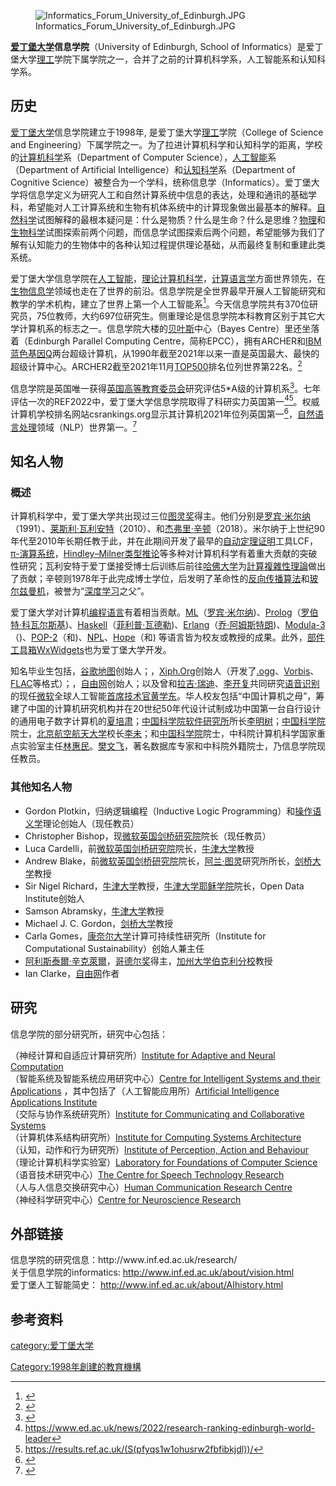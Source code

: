 [[Image:Informatics_Forum_University_of_Edinburgh.JPG|thumb]]

'''[[爱丁堡大学|爱丁堡大学]]信息学院'''（University of Edinburgh, School of Informatics）是爱丁堡大学[[理工|理工]]学院下属学院之一，合并了之前的计算机科学系，人工智能系和认知科学系。

== 历史 ==
[[爱丁堡大学|爱丁堡大学]]信息学院建立于1998年, 是爱丁堡大学[[理工|理工]]学院（College of Science and Engineering）下属学院之一。为了拉进计算机科学和认知科学的距离，学校的[[计算机科学|计算机科学]]系（Department of Computer Science），[[人工智能|人工智能]]系（Department of Artificial Intelligence）和[[认知科学|认知科学]]系（Department of Cognitive Science）被整合为一个学科，统称信息学（Informatics）。爱丁堡大学将信息学定义为研究人工和自然计算系统中信息的表达，处理和通讯的基础学科，希望能对人工计算系统和生物有机体系统中的计算现象做出最基本的解释。[[自然科学|自然科学]]试图解释的最根本疑问是：什么是物质？什么是生命？什么是思维？[[物理|物理]]和[[生物科学|生物科学]]试图探索前两个问题，而信息学试图探索后两个问题，希望能够为我们了解有认知能力的生物体中的各种认知过程提供理论基础，从而最终复制和重建此类系统。

爱丁堡大学信息学院在[[人工智能|人工智能]]，[[理论计算机科学|理论计算机科学]]，[[计算语言学|计算语言学]]方面世界领先，在[[生物信息学|生物信息学]]领域也走在了世界的前沿。信息学院是全世界最早开展人工智能研究和教学的学术机构，建立了世界上第一个人工智能系<ref>{{Cite web |url=http://www.inf.ed.ac.uk/about/AIhistory.html |title=存档副本 |access-date=2005-12-28 |archive-date=2007-05-15 |archive-url=https://web.archive.org/web/20070515072641/http://www.inf.ed.ac.uk/about/AIhistory.html |dead-url=no }}</ref>。今天信息学院共有370位研究员，75位教师，大约697位研究生。侧重理论是信息学院本科教育区别于其它大学计算机系的标志之一。信息学院大楼的[[托马斯·贝叶斯|贝叶斯]]中心（Bayes Centre）里还坐落着{{tsl|en|Edinburgh_Parallel_Computing_Centre|爱丁堡并行计算中心}}（Edinburgh Parallel Computing Centre，简称EPCC），拥有ARCHER和[[蓝色基因|IBM蓝色基因Q]]两台超级计算机，从1990年截至2021年以来一直是英国最大、最快的超级计算中心。ARCHER2截至2021年11月[[TOP500|TOP500]]排名位列世界第22名。<ref>{{Cite web |url=https://www.top500.org/lists/top500/list/2021/11/ |title=存档副本 |access-date=2022-02-17 |archive-date=2021-12-01 |archive-url=https://web.archive.org/web/20211201192229/https://www.top500.org/lists/top500/list/2021/11/ |dead-url=no }}</ref>

信息学院是英国唯一获得[[英国高等教育委员会|英国高等教育委员会]]研究评估5*A级的计算机系<ref>{{Cite web |url=http://www.rae.ac.uk/2001/results/byuoa/uoa25.htm |title=存档副本 |access-date=2022-02-17 |archive-date=2016-05-18 |archive-url=https://web.archive.org/web/20160518045546/http://www.rae.ac.uk/2001/results/byuoa/uoa25.htm |dead-url=no }}</ref>。七年评估一次的REF2022中，爱丁堡大学信息学院取得了科研实力英国第一<ref>https://www.ed.ac.uk/news/2022/research-ranking-edinburgh-world-leader</ref><ref>https://results.ref.ac.uk/(S(pfyqs1w1ohusrw2fbfibkjdl))/</ref>。权威计算机学校排名网站csrankings.org显示其计算机2021年位列英国第一<ref>{{Cite web |url=http://csrankings.org/#/fromyear/2011/toyear/2021/index?all&uk |title=存档副本 |access-date=2022-02-17 |archive-date=2022-01-05 |archive-url=https://web.archive.org/web/20220105063338/http://csrankings.org/#/fromyear/2011/toyear/2021/index?all&uk |dead-url=no }}</ref>，[[自然语言处理|自然语言处理]]领域（NLP）世界第一。<ref>{{Cite web |url=http://csrankings.org/#/fromyear/2011/toyear/2021/index?nlp&world |title=存档副本 |access-date=2022-02-17 |archive-date=2022-01-05 |archive-url=https://web.archive.org/web/20220105063338/http://csrankings.org/#/fromyear/2011/toyear/2021/index?nlp&world |dead-url=no }}</ref>

== 知名人物 ==

===概述===
计算机科学中，爱丁堡大学共出现过三位[[图灵奖|图灵奖]]得主。他们分别是[[罗宾·米尔纳|罗宾·米尔纳]]（1991）、[[莱斯利·瓦利安特|莱斯利·瓦利安特]]（2010）、和[[杰弗里·辛顿|杰弗里·辛顿]]（2018）。米尔纳于上世纪90年代至2010年长期任教于此，并在此期间开发了最早的[[自動化定理證明|自动定理证明]]工具LCF，[[Π-演算|π-演算系统]]，[[类型推论#Hindley–Milner_类型推论算法|Hindley–Milner类型推论]]等多种对计算机科学有着重大贡献的突破性研究；瓦利安特于爱丁堡接受博士后训练后前往[[哈佛大学|哈佛大学]]为[[計算複雜性理論|計算複雜性理論]]做出了贡献；辛顿则1978年于此完成博士学位，后发明了革命性的[[反向传播算法|反向传播算法]]和[[玻尔兹曼机|玻尔兹曼机]]，被誉为“[[深度学习|深度学习]]之父”。

爱丁堡大学对计算机[[编程语言|编程语言]]有着相当贡献。[[ML语言|ML]]（[[罗宾·米尔纳|罗宾·米尔纳]])、[[Prolog|Prolog]]（[[罗伯特·科瓦尔斯基|罗伯特·科瓦尔斯基]])、[[Haskell|Haskell]]（[[菲利普·瓦德勒|菲利普·瓦德勒]])、[[Erlang|Erlang]]（[[喬·阿姆斯特朗|乔·阿姆斯特朗]])、[[Modula-3|Modula-3]]（{{link-en|Luca Cardelli}})、[[POP-2|POP-2]]（{{link-en|Robin Popplestone}}和{{link-en|Rod Burstall}})、[[NPL_(编程语言)|NPL]]、[[Hope_(编程语言)|Hope]]（{{link-en|John Darlington}}和{{link-en|Rod Burstall}}) 等语言皆为校友或教授的成果。此外，[[部件工具箱|部件工具箱]][[WxWidgets|WxWidgets]]也为爱丁堡大学开发。

知名毕业生包括{{link-en|Lars Rasmussen}}，[[Google地图|谷歌地图]]创始人；{{link-en|Chris Montgomery}}，[[Xiph.Org基金會|Xiph.Org]]创始人（开发了[[Ogg|.ogg]]、[[Vorbis|Vorbis]]、[[FLAC|FLAC]]等格式）；{{link-en|Ian Clarke}}，[[自由网|自由网]]创始人；以及曾和[[拉吉·瑞迪|拉吉·瑞迪]]、[[李開復|李开复]]共同研究[[语音识别|语音识别]]的现任[[微软|微软]]全球人工智能[[首席技术官|首席技术官]][[黄学东|黄学东]]。华人校友包括“中国计算机之母”，筹建了中国的计算机研究机构并在20世纪50年代设计试制成功中国第一台自行设计的通用电子数字计算机的[[夏培肃|夏培肃]]；[[中国科学院软件研究所|中国科学院软件研究所]]所长[[李明树|李明树]]；[[中国科学院|中国科学院]]院士，[[北京航空航天大学|北京航空航天大学]]校长[[李未|李未]]；和[[中国科学院|中国科学院]]院士，中科院计算机科学国家重点实验室主任[[林惠民|林惠民]]。[[樊文飞|樊文飞]]，著名数据库专家和中科院外籍院士，乃信息学院现任教员。

===其他知名人物===
* Gordon Plotkin，归纳逻辑编程（Inductive Logic Programming）和[[操作语义学|操作语义学]]理论创始人（现任教员）
* Christopher Bishop，现[[微軟研究院|微软英国剑桥研究院]]院长（现任教员）
* Luca Cardelli，前[[微軟研究院|微软英国剑桥研究院]]院长，[[牛津大学|牛津大学]]教授
* Andrew Blake，前[[微軟研究院|微软英国剑桥研究院]]院长，[[阿兰·图灵|阿兰·图灵]]研究所所长，[[剑桥大学|剑桥大学]]教授
* Sir Nigel Richard，[[牛津大学|牛津大学]]教授，[[牛津大学耶稣学院|牛津大学耶稣学院]]院长，Open Data Institute创始人
* Samson Abramsky，[[牛津大学|牛津大学]]教授
* Michael J. C. Gordon，[[剑桥大学|剑桥大学]]教授
* Carla Gomes，[[康奈尔大学|康奈尔大学]]计算可持续性研究所（Institute for Computational Sustainability）创始人兼主任
* [[阿利斯泰爾·辛克萊爾|阿利斯泰爾·辛克萊爾]]，[[哥德尔奖|哥德尔奖]]得主，[[加州大学伯克利分校|加州大学伯克利分校]]教授
* Ian Clarke，[[自由网|自由网]]作者

== 研究 ==
信息学院的部分研究所，研究中心包括：

（神经计算和自适应计算研究所）[http://www.anc.ed.ac.uk/ Institute for Adaptive and Neural Computation] {{Wayback|url=http://www.anc.ed.ac.uk/ |date=20051231012850 }}<br />
（智能系统及智能系统应用研究中心）[http://www.cisa.informatics.ed.ac.uk/ Centre for Intelligent Systems and their Applications] {{Wayback|url=http://www.cisa.informatics.ed.ac.uk/ |date=20051229225126 }}，其中包括了（人工智能应用所）[http://www.aiai.ed.ac.uk/ Artificial Intelligence Applications Institute] {{Wayback|url=http://www.aiai.ed.ac.uk/ |date=20051229064541 }} <br />
（交际与协作系统研究所）[https://web.archive.org/web/20060111101431/http://www.iccs.informatics.ed.ac.uk/ Institute for Communicating and Collaborative Systems]<br />
（计算机体系结构研究所）[http://www.icsa.informatics.ed.ac.uk/ Institute for Computing Systems Architecture] {{Wayback|url=http://www.icsa.informatics.ed.ac.uk/ |date=20060108062124 }}<br />
（认知，动作和行为研究所）[http://www.ipab.informatics.ed.ac.uk/ Institute of Perception, Action and Behaviour] {{Wayback|url=http://www.ipab.informatics.ed.ac.uk/ |date=20051225204610 }}<br />
（理论计算机科学实验室）[http://www.lfcs.inf.ed.ac.uk/ Laboratory for Foundations of Computer Science] {{Wayback|url=http://www.lfcs.inf.ed.ac.uk/ |date=20051230152551 }}<br />
（语音技术研究中心）[http://www.cstr.ed.ac.uk/ The Centre for Speech Technology Research] {{Wayback|url=http://www.cstr.ed.ac.uk/ |date=20051229064723 }}<br />
（人与人信息交换研究中心）[http://www.hcrc.ed.ac.uk/ Human Communication Research Centre] {{Wayback|url=http://www.hcrc.ed.ac.uk/ |date=20051229064408 }}<br />
（神经科学研究中心）[http://www.cnr.ed.ac.uk/ Centre for Neuroscience Research] {{Wayback|url=http://www.cnr.ed.ac.uk/ |date=20060208074223 }}<br />

== 外部链接 ==
信息学院的研究信息：http://www.inf.ed.ac.uk/research/ {{Wayback|url=http://www.inf.ed.ac.uk/research/ |date=20051229225303 }}<br />
关于信息学院的informatics: http://www.inf.ed.ac.uk/about/vision.html {{Wayback|url=http://www.inf.ed.ac.uk/about/vision.html |date=20051230042200 }}<br />
爱丁堡人工智能简史： http://www.inf.ed.ac.uk/about/AIhistory.html {{Wayback|url=http://www.inf.ed.ac.uk/about/AIhistory.html |date=20190825201123 }}<br />

== 参考资料 ==

[[category:爱丁堡大学|category:爱丁堡大学]]
[[Category:1998年創建的教育機構|Category:1998年創建的教育機構]]